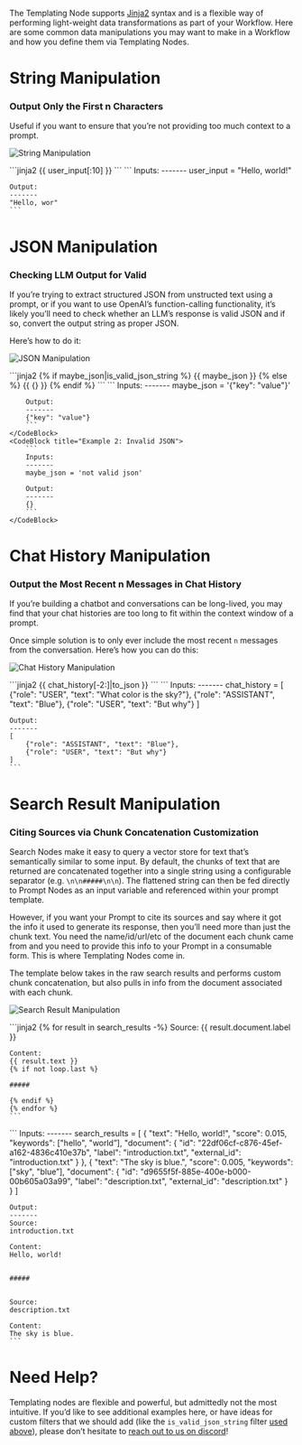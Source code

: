 The Templating Node supports [Jinja2](https://jinja.palletsprojects.com/en/3.1.x/templates/) syntax and is a flexible way of performing light-weight data transformations as part of your Workflow. Here are some common data manipulations you may want to make in a Workflow and how you define them via Templating Nodes.

# String Manipulation

### Output Only the First n Characters

Useful if you want to ensure that you’re not providing too much context to a prompt.

![String Manipulation](https://vellum-ai.notion.site/image/https%3A%2F%2Fs3-us-west-2.amazonaws.com%2Fsecure.notion-static.com%2F31726ad7-4cdb-4a88-bf83-6540efb92c1a%2F2023-08-25_13-57-24.png?table=block&id=454c438f-e20a-424f-96eb-007cb7b64662&spaceId=71c05e3e-272b-4acf-9889-90a304d95d06&width=1770&userId=&cache=v2)

<CodeBlock title="Template">
    ```jinja2
    {{ user_input[:10] }}
    ```
</CodeBlock>

<CodeBlock title="Example">
    ```
    Inputs:
    -------
    user_input = "Hello, world!"

    Output:
    -------
    "Hello, wor"
    ```
</CodeBlock>


# JSON Manipulation

### Checking LLM Output for Valid

If you’re trying to extract structured JSON from unstructed text using a prompt, or if you want to use OpenAI’s function-calling functionality, it’s likely you’ll need to check whether an LLM’s response is valid JSON and if so, convert the output string as proper JSON.

Here’s how to do it:

![JSON Manipulation](https://vellum-ai.notion.site/image/https%3A%2F%2Fs3-us-west-2.amazonaws.com%2Fsecure.notion-static.com%2Fa5758616-810b-43e0-bd69-3b6d7721940a%2F2023-08-25_18-10-44.png?table=block&id=a4e2edc4-3c36-4407-b1fa-60681c1f9983&spaceId=71c05e3e-272b-4acf-9889-90a304d95d06&width=1770&userId=&cache=v2)

<CodeBlock title="Template">
    ```jinja2
    {% if maybe_json|is_valid_json_string %}
        {{ maybe_json }}
    {% else %}
        {{ {} }}
    {% endif %}
    ```
</CodeBlock>

<CodeBlocks>
    <CodeBlock title="Example 1: Valid JSON">
        ```
        Inputs:
        -------
        maybe_json = '{"key": "value"}'

        Output:
        -------
        {"key": "value"}
        ```
    </CodeBlock>
    <CodeBlock title="Example 2: Invalid JSON">
        ```
        Inputs:
        -------
        maybe_json = 'not valid json'

        Output:
        -------
        {}
        ```
    </CodeBlock>
</CodeBlocks>


# Chat History Manipulation

### Output the Most Recent n Messages in Chat History

If you’re building a chatbot and conversations can be long-lived, you may find that your chat histories are too long to fit within the context window of a prompt.

Once simple solution is to only ever include the most recent `n` messages from the conversation. Here’s how you can do this:

![Chat History Manipulation](https://vellum-ai.notion.site/image/https%3A%2F%2Fs3-us-west-2.amazonaws.com%2Fsecure.notion-static.com%2F8abac24f-f598-4016-abdc-f87baf354da8%2F2023-08-25_18-27-15.png?table=block&id=d8e81e3d-9ae1-4ceb-b6df-87fcf193aa2e&spaceId=71c05e3e-272b-4acf-9889-90a304d95d06&width=1770&userId=&cache=v2)

<CodeBlock title="Template">
    ```jinja2
    {{ chat_history[-2:]|to_json }}
    ```
</CodeBlock>

<CodeBlock title="Example">
    ```
    Inputs:
    -------
    chat_history = [
        {"role": "USER", "text": "What color is the sky?"},
        {"role": "ASSISTANT", "text": "Blue"},
        {"role": "USER", "text": "But why"}
    ]

    Output:
    -------
    [
        {"role": "ASSISTANT", "text": "Blue"},
        {"role": "USER", "text": "But why"}
    ]
    ```
</CodeBlock>


# Search Result Manipulation

### Citing Sources via Chunk Concatenation Customization

Search Nodes make it easy to query a vector store for text that’s semantically similar to some input. By default, the chunks of text that are returned are concatenated together into a single string using a configurable separator (e.g. `\n\n#####\n\n`). The flattened string can then be fed directly to Prompt Nodes as an input variable and referenced within your prompt template.

However, if you want your Prompt to cite its sources and say where it got the info it used to generate its response, then you’ll need more than just the chunk text. You need the name/id/url/etc of the document each chunk came from and you need to provide this info to your Prompt in a consumable form. This is where Templating Nodes come in.

The template below takes in the raw search results and performs custom chunk concatenation, but also pulls in info from the document associated with each chunk.

![Search Result Manipulation](https://vellum-ai.notion.site/image/https%3A%2F%2Fs3-us-west-2.amazonaws.com%2Fsecure.notion-static.com%2F8c68490d-c1c3-4c9e-bb52-8b64d1294257%2F2023-08-30_20-15-38.png?table=block&id=6ce6571f-8479-4748-b1ed-58d28a3e34ad&spaceId=71c05e3e-272b-4acf-9889-90a304d95d06&width=1770&userId=&cache=v2)

<CodeBlock title="Template">
    ```jinja2
    {% for result in search_results -%}
    Source:
    {{ result.document.label }}

    Content:
    {{ result.text }}
    {% if not loop.last %}

    #####

    {% endif %}
    {% endfor %}
    ```
</CodeBlock>

<CodeBlock title="Example">
    ```
    Inputs:
    -------
    search_results = [
        {
            "text": "Hello, world!",
            "score": 0.015,
            "keywords": ["hello", "world”],
            "document": {
                "id": "22df06cf-c876-45ef-a162-4836c410e37b",
                "label": "introduction.txt",
                "external_id": "introduction.txt"
            }
        },
        {
            "text": "The sky is blue.",
            "score": 0.005,
            "keywords": ["sky", "blue”],
            "document": {
                "id": "d9655f5f-885e-400e-b000-00b605a03a99",
                "label": "description.txt",
                "external_id": "description.txt"
            }
        }
    ]

    Output:
    -------
    Source:
    introduction.txt

    Content:
    Hello, world!


    #####


    Source:
    description.txt

    Content:
    The sky is blue.
    ```
</CodeBlock>


# Need Help?

Templating nodes are flexible and powerful, but admittedly not the most intuitive. If you’d like to see additional examples here, or have ideas for custom filters that we should add (like the `is_valid_json_string` filter [used above](/help-center/workflows/common-data-transforms#checking-llm-output-for-valid)), please don’t hesitate to [reach out to us on discord](https://discord.gg/6NqSBUxF78)!